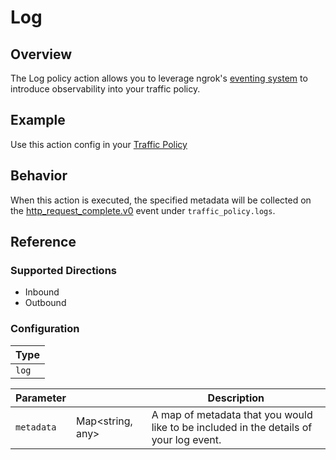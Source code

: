 
# Log

## Overview

The Log policy action allows you to leverage ngrok's [eventing system](/obs) to introduce observability into your traffic policy.

## Example

Use this action config in your [Traffic Policy](/docs/http/traffic-policy/index.mdx)

<ExampleHTTP />

## Behavior

When this action is executed, the specified metadata will be collected on the [http_request_complete.v0](/obs/reference/#http_request_completev0) event
under `traffic_policy.logs`.

## Reference

### Supported Directions

- Inbound
- Outbound

### Configuration

| Type  |
| ----- |
| `log` |

| Parameter  | &nbsp;                 | Description                                                                            |
| ---------- | ---------------------- | -------------------------------------------------------------------------------------- |
| `metadata` | Map&lt;string, any&gt; | A map of metadata that you would like to be included in the details of your log event. |
